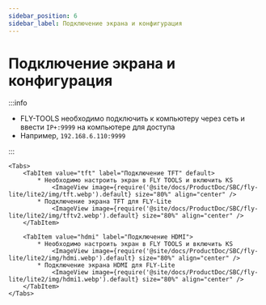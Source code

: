 ```yaml
---
sidebar_position: 6
sidebar_label: Подключение экрана и конфигурация
---
```







# Подключение экрана и конфигурация

:::info

* FLY-TOOLS необходимо подключить к компьютеру через сеть и ввести `IP+:9999` на компьютере для доступа
* Например, `192.168.6.110:9999`

:::

    <Tabs>
        <TabItem value="tft" label="Подключение TFT" default>
            * Необходимо настроить экран в FLY TOOLS и включить KS
                <ImageView image={require('@site/docs/ProductDoc/SBC/fly-lite/lite2/img/tft.webp').default} size="80%" align="center" />
            * Подключение экрана TFT для FLY-Lite
                <ImageView image={require('@site/docs/ProductDoc/SBC/fly-lite/lite2/img/tftv2.webp').default} size="80%" align="center" />
        </TabItem>

        <TabItem value="hdmi" label="Подключение HDMI">
            * Необходимо настроить экран в FLY TOOLS и включить KS
                <ImageView image={require('@site/docs/ProductDoc/SBC/fly-lite/lite2/img/hdmi.webp').default} size="80%" align="center" />               
            * Подключение экрана HDMI для FLY-Lite
                <ImageView image={require('@site/docs/ProductDoc/SBC/fly-lite/lite2/img/hdmi1.webp').default} size="80%" align="center" />
        </TabItem>
    </Tabs>
